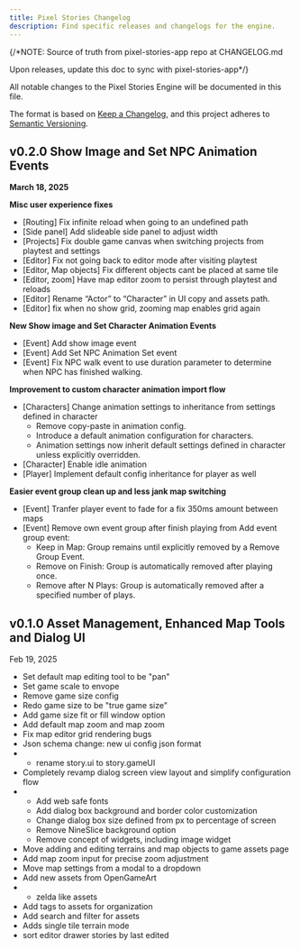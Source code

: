 ```yaml
---
title: Pixel Stories Changelog
description: Find specific releases and changelogs for the engine.
---
```


{/*NOTE: Source of truth from pixel-stories-app repo at CHANGELOG.md

Upon releases, update this doc to sync with pixel-stories-app*/}

All notable changes to the Pixel Stories Engine will be documented in this file.

The format is based on [Keep a Changelog](https://keepachangelog.com/en/1.1.0/),
and this project adheres to [Semantic Versioning](https://semver.org/spec/v2.0.0.html).

## v0.2.0 Show Image and Set NPC Animation Events

**March 18, 2025**

**Misc user experience fixes**

- [Routing] Fix infinite reload when going to an undefined path
- [Side panel] Add slideable side panel to adjust width
- [Projects] Fix double game canvas when switching projects from playtest and settings
- [Editor] Fix not going back to editor mode after visiting playtest
- [Editor, Map objects] Fix different objects cant be placed at same tile
- [Editor, zoom] Have map editor zoom to persist through playtest and reloads
- [Editor] Rename “Actor” to “Character” in UI copy and assets path.
- [Editor] fix when no show grid, zooming map enables grid again

**New Show image and Set Character Animation Events**

- [Event] Add show image event
- [Event] Add Set NPC Animation Set event
- [Event] Fix NPC walk event to use duration parameter to determine when NPC has finished walking.

**Improvement to custom character animation import flow**

- [Characters] Change animation settings to inheritance from settings defined in character
  - Remove copy-paste in animation config.
  - Introduce a default animation configuration for characters.
  - Animation settings now inherit default settings defined in character unless explicitly overridden.
- [Character] Enable idle animation
- [Player] Implement default config inheritance for player as well

**Easier event group clean up and less jank map switching**

- [Event] Tranfer player event to fade for a fix 350ms amount between maps
- [Event] Remove own event group after finish playing from Add event group event:
  - Keep in Map: Group remains until explicitly removed by a Remove Group Event.
  - Remove on Finish: Group is automatically removed after playing once.
  - Remove after N Plays: Group is automatically removed after a specified number of plays.

## v0.1.0 Asset Management, Enhanced Map Tools and Dialog UI

Feb 19, 2025

- Set default map editing tool to be "pan"
- Set game scale to envope
- Remove game size config
- Redo game size to be "true game size"
- Add game size fit or fill window option
- Add default map zoom and map zoom
- Fix map editor grid rendering bugs
- Json schema change: new ui config json format
- - rename story.ui to story.gameUI
- Completely revamp dialog screen view layout and simplify configuration flow
- - Add web safe fonts
  - Add dialog box background and border color customization
  - Change dialog box size defined from px to percentage of screen
  - Remove NineSlice background option
  - Remove concept of widgets, including image widget
- Move adding and editing terrains and map objects to game assets page
- Add map zoom input for precise zoom adjustment
- Move map settings from a modal to a dropdown
- Add new assets from OpenGameArt
- - zelda like assets
- Add tags to assets for organization
- Add search and filter for assets
- Adds single tile terrain mode
- sort editor drawer stories by last edited
